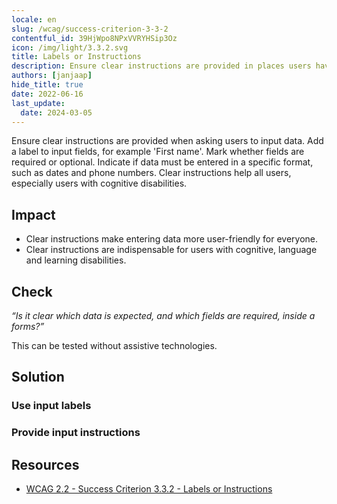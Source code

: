 ```yaml
---
locale: en
slug: /wcag/success-criterion-3-3-2
contentful_id: 39HjWpo8NPxVVRYHSip3Oz
icon: /img/light/3.3.2.svg
title: Labels or Instructions
description: Ensure clear instructions are provided in places users have to input data.
authors: [janjaap]
hide_title: true
date: 2022-06-16
last_update:
  date: 2024-03-05
---
```


<Hero
  title="Labels or Instructions"
  image="/img/light/3.3.2.svg"
  alt="WCAG 3.3.2 icon"
  prefix="Success Criterion 3.3.2"
  suffix="Level A"
/>

Ensure clear instructions are provided when asking users to input data. Add a label to input fields, for example 'First name'. Mark whether fields are required or optional. Indicate if data must be entered in a specific format, such as dates and phone numbers. Clear instructions help all users, especially users with cognitive disabilities.

## Impact

- Clear instructions make entering data more user-friendly for everyone.
- Clear instructions are indispensable for users with cognitive, language and learning disabilities.

## Check

*“Is it clear which data is expected, and which fields are required, inside a forms?”*

This can be tested without assistive technologies.

## Solution

### Use input labels

<CodeSample id="input-label" locale="en"/>

### Provide input instructions

<CodeSample id="input-instructions" locale="en"/>

## Resources

- [WCAG 2.2 - Success Criterion 3.3.2 - Labels or Instructions](https://www.w3.org/TR/WCAG22/#labels-or-instructions)

